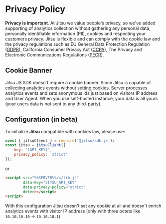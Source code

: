 # Privacy Policy

**Privacy is important**. At Jitsu we value people's privacy, so we've added supporting of analytics collection
without gathering any personal data, personally identifiable information (PII), cookies and respecting your customers privacy.
Jitsu is flexible and can comply with the cookie law and the privacy regulations such as
EU General Data Protection Regulation ([GDPR](https://gdpr.eu/)), California Consumer Privacy Act ([CCPA](https://oag.ca.gov/privacy/ccpa)),
The Privacy and Electronic Communications Regulations ([PECR](https://ico.org.uk/for-organisations/guide-to-pecr/)).

## Cookie Banner

Jitsu JS SDK doesn't require a cookie banner. Since Jitsu is capable of collecting analytics events without setting cookies.
Server processes analytics events and sets anonymous ids just based on visitors IP address and User Agent.
When you use self-hosted instance, your data is all yours (your users data is not sent to any third-party).

## Configuration (in beta)

To initialize **Jitsu** compatible with cookies law, please use:

```javascript
const { jitsuClient } = require('@jitsu/sdk-js');
const jitsu = jitsuClient({
    key: "[API_KEY]",
    privacy_policy: 'strict'
});
```

or
```html
<script src="%%SERVER%%/s/lib.js"
        data-key="JITSU_API_KEY"
        data-privacy-policy="strict"
        defer></script>
<script>
```

With this configuration Jitsu doesn't set any cookie at all and doesn't enrich analytics events with visitor IP address
(only with three octets like `10.10.10.10` -> `10.10.10.1`)
